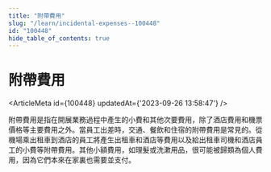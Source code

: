 ```yaml
---
title: "附帶費用"
slug: "/learn/incidental-expenses--100448"
id: "100448"
hide_table_of_contents: true
---
```



# 附帶費用

<ArticleMeta id={100448} updatedAt={'2023-09-26 13:58:47'} />
<div className='border-solid border-b border-t-0 my-4 border-[var(--ifm-color-gray-300)]' />

附帶費用是指在開展業務過程中產生的小費和其他次要費用，除了酒店費用和機票價格等主要費用之外。當員工出差時，交通、餐飲和住宿的附帶費用是常見的。從機場乘出租車到酒店的員工將產生出租車和酒店等費用以及給出租車司機和酒店員工的小費等附帶費用。其他小額費用，如理髮或洗漱用品，很可能被歸類為個人費用，因為它們本來在家裏也需要並支付。
